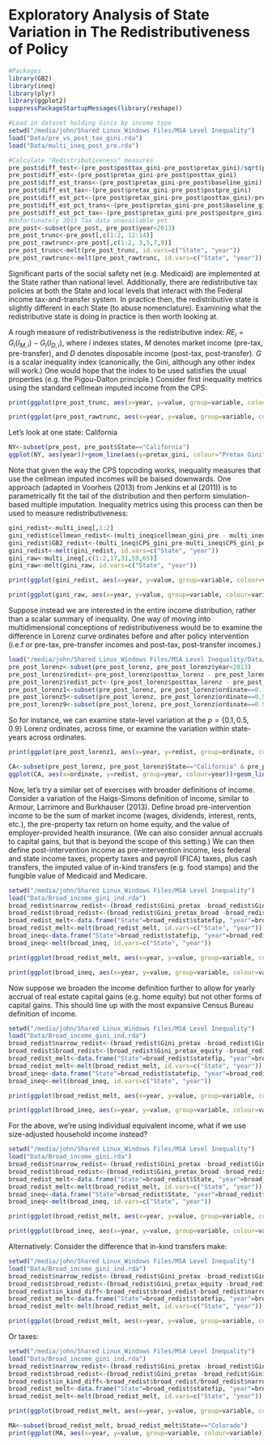 Exploratory Analysis of State Variation in The Redistributiveness of Policy
========================================================

```r
#Packages
library(GB2)
library(ineq)
library(plyr)
library(ggplot2)
suppressPackageStartupMessages(library(reshape))

#Load in dataset holding Ginis by income type
setwd("/media/john/Shared Linux_Windows Files/MSA Level Inequality")
load("Data/pre_vs_post_tax_gini.rda")
load("Data/multi_ineq_post_pre.rda")

#Calculate "Redistributiveness" measures
pre_post$diff_test<-(pre_post$posttax_gini-pre_post$pretax_gini)/sqrt(pre_post$baseline_gini_var+pre_post$pretax_gini_var)
pre_post$diff_est<-(pre_post$pretax_gini-pre_post$posttax_gini)
pre_post$diff_est_trans<-(pre_post$pretax_gini-pre_post$baseline_gini)
pre_post$diff_est_tax<-(pre_post$pretax_gini-pre_post$postpre_gini)
pre_post$diff_est_pct<-(pre_post$pretax_gini-pre_post$posttax_gini)/pre_post$pretax_gini
pre_post$diff_est_pct_trans<-(pre_post$pretax_gini-pre_post$baseline_gini)/pre_post$pretax_gini
pre_post$diff_est_pct_tax<-(pre_post$pretax_gini-pre_post$postpre_gini)/pre_post$pretax_gini
#Unfortunately 2013 Tax data unavailable yet
pre_post<-subset(pre_post, pre_post$year<2013)
pre_post_trunc<-pre_post[,c(1:2, 12:14)]
pre_post_rawtrunc<-pre_post[,c(1:2, 3,5,7,9)]
pre_post_trunc<-melt(pre_post_trunc, id.vars=c("State", "year"))
pre_post_rawtrunc<-melt(pre_post_rawtrunc, id.vars=c("State", "year"))
```
Significant parts of the social safety net (e.g. Medicaid) are implemented at the State rather than national level. Additionally, there are redistributive tax policies at both the State and local levels that interact with the Federal income tax-and-transfer system. In practice then, the redistributive state is slightly different in each State (to abuse nomenclature). Examining what the redistributive state is doing in practice is then worth looking at. 

A rough measure of redistributiveness is the redistributive index: $RE_i = G_i\left(I_{M, i}\right) - G_i\left(I_{D, i}\right)$, where $i$ indexes states, $M$ denotes market income (pre-tax, pre-transfer), and $D$ denotes disposable income (post-tax, post-transfer). $G$ is a scalar inequality index (canonically, the Gini, although any other index will work.) One would hope that the index to be used satisfies the usual properties (e.g. the Pigou-Dalton principle.) Consider first inequality metrics using the standard cellmean imputed income from the CPS:
```r
print(ggplot(pre_post_trunc, aes(x=year, y=value, group=variable, colour=variable)) + labs(title="Redistributiveness") + xlab(NULL) + ylab (NULL) + theme(axis.text.x=element_text(angle=60, size=12)) +theme_bw() +geom_line() + facet_wrap(~State,ncol=6))
```

```r
print(ggplot(pre_post_rawtrunc, aes(x=year, y=value, group=variable, colour=variable)) + labs(title="Gini 'Decompositions'") + xlab(NULL) + ylab (NULL) + theme(axis.text.x=element_text(angle=60, size=12)) +theme_bw() +geom_line() + facet_wrap(~State,ncol=6))
```

Let's look at one state: California
```r
NY<-subset(pre_post, pre_post$State=="California")
ggplot(NY, aes(year))+geom_line(aes(y=pretax_gini, colour="Pretax Gini")) + geom_line(aes(y=posttax_gini, colour="Posttax Gini"))
```

Note that given the way the CPS topcoding works, inequality measures that use the cellmean imputed incomes will be baised downwards. One approach (adapted in Voorheis (2013) from Jenkins et al (2011)) is to parametrically fit the tail of the distribution and then perform simulation-based multiple imputation. Inequality metrics using this process can then be used to measure redistributiveness:

```r
gini_redist<-multi_ineq[,1:2]
gini_redist$cellmean_redist<-(multi_ineq$cellmean_gini_pre - multi_ineq$cellmean_gini_post)/multi_ineq$cellmean_gini_pre
gini_redist$GB2_redist<-(multi_ineq$CPS_gini_pre-multi_ineq$CPS_gini_post)/multi_ineq$CPS_gini_pr
gini_redist<-melt(gini_redist, id.vars=c("State", "year"))
gini_raw<-multi_ineq[,c(1:2,17,31,59,65)]
gini_raw<-melt(gini_raw, id.vars=c("State", "year"))
```

```r
print(ggplot(gini_redist, aes(x=year, y=value, group=variable, colour=variable)) + labs(title="Redistributiveness") + xlab(NULL) + ylab (NULL) + theme(axis.text.x=element_text(angle=60, size=12)) +theme_bw() +geom_line() + facet_wrap(~State,ncol=6))
```

```r
print(ggplot(gini_raw, aes(x=year, y=value, group=variable, colour=variable)) + labs(title="Redistributiveness") + xlab(NULL) + ylab (NULL) + theme(axis.text.x=element_text(angle=60, size=12)) +theme_bw() +geom_line() + facet_wrap(~State,ncol=6))
```

Suppose instead we are interested in the entire income distribution, rather than a scalar summary of inequality. One way of moving into multidimensional conceptions of redistributiveness would be to examine the difference in Lorenz curve ordinates before and after policy intervention (i.e.f or pre-tax, pre-transfer incomes and post-tax, post-transfer incomes.)

```r
load("/media/john/Shared Linux_Windows Files/MSA Level Inequality/Data/pre_post_cellmean_lorenz.rda")
pre_post_lorenz<-subset(pre_post_lorenz, pre_post_lorenz$year<2013)
pre_post_lorenz$redist<-pre_post_lorenz$posttax_lorenz - pre_post_lorenz$pretax_lorenz
pre_post_lorenz$redist_pct<-(pre_post_lorenz$posttax_lorenz - pre_post_lorenz$pretax_lorenz)/(pre_post_lorenz$posttax_lorenz)
pre_post_lorenz1<-subset(pre_post_lorenz, pre_post_lorenz$ordinate==0.1 | pre_post_lorenz$ordinate==0.5 | pre_post_lorenz$ordinate==0.9)
pre_post_lorenz5<-subset(pre_post_lorenz, pre_post_lorenz$ordinate==0.5)
pre_post_lorenz9<-subset(pre_post_lorenz, pre_post_lorenz$ordinate==0.9)
```
So for instance, we can examine state-level variation at the $p=\left\lbrace 0.1, 0.5, 0.9\right\rbrace$ Lorenz ordinates, across time, or examine the variation within state-years across ordinates.

```r
print(ggplot(pre_post_lorenz1, aes(x=year, y=redist, group=ordinate, colour=ordinate)) + labs(title="Lorenz Redistribution") + xlab(NULL) + ylab (NULL) + theme(axis.text.x=element_text(angle=60, size=12)) +theme_bw() +geom_line() + facet_wrap(~State,ncol=6))
```

```r
CA<-subset(pre_post_lorenz, pre_post_lorenz$State=="California" & pre_post_lorenz$year>2005)
ggplot(CA, aes(x=ordinate, y=redist, group=year, colour=year))+geom_line()
```

Now, let's try a similar set of exercises with broader definitions of income. Consider a variation of the Haigs-Simons definition of income, similar to Armour, Larrimore and Burkhauser (2013). Define broad pre-intervention income to be the sum of market income (wages, dividends, interest, rents, etc.), the pre-property tax return on home equity, and the value of employer-provided health insurance. (We can also consider annual accruals to capital gains, but that is beyond the scope of this setting.) We can then define post-intervention income as pre-intervention income, less federal and state income taxes, property taxes and payroll (FICA) taxes, plus cash transfers, the imputed value of in-kind transfers (e.g. food stamps) and the fungible value of Medicaid and Medicare.

```r
setwd("/media/john/Shared Linux_Windows Files/MSA Level Inequality")
load("Data/Broad_income_gini_ind.rda")
broad_redist$narrow_redist<-(broad_redist$Gini_pretax -broad_redist$Gini_posttax)
broad_redist$broad_redist<-(broad_redist$Gini_pretax_broad -broad_redist$Gini_posttax_broad)
broad_redist_melt<-data.frame("State"=broad_redist$statefip, "year"=broad_redist$year, "broad_redist"=broad_redist$broad_redist, "narrow_redist"=broad_redist$narrow_redist)
broad_redist_melt<-melt(broad_redist_melt, id.vars=c("State", "year"))
broad_ineq<-data.frame("State"=broad_redist$statefip, "year"=broad_redist$year, "Gini_pretax"=broad_redist$Gini_pretax, "Gini_posttax"=broad_redist$Gini_posttax, "Gini_pretax_broad"=broad_redist$Gini_pretax_broad, "Gini_posttax_broad"=broad_redist$Gini_posttax_broad)
broad_ineq<-melt(broad_ineq, id.vars=c("State", "year"))
```

```r
print(ggplot(broad_redist_melt, aes(x=year, y=value, group=variable, colour=variable)) + labs(title="Broad Redistribution") + xlab(NULL) + ylab (NULL) + theme(axis.text.x=element_text(angle=60, size=12)) +theme_bw() +geom_line() + facet_wrap(~State,ncol=6))
```

```r
print(ggplot(broad_ineq, aes(x=year, y=value, group=variable, colour=variable)) + labs(title="Broad Redistribution") + xlab(NULL) + ylab (NULL) + theme(axis.text.x=element_text(angle=60, size=12)) +theme_bw() +geom_line() + facet_wrap(~State,ncol=6))
```

Now suppose we broaden the income definition further to allow for yearly accrual of real estate capital gains (e.g. home equity) but not other forms of capital gains. This should line up with the most expansive Census Bureau definition of income.

```r
setwd("/media/john/Shared Linux_Windows Files/MSA Level Inequality")
load("Data/Broad_income_gini_ind.rda")
broad_redist$narrow_redist<-(broad_redist$Gini_pretax -broad_redist$Gini_posttax)
broad_redist$broad_redist<-(broad_redist$Gini_pretax_equity -broad_redist$Gini_posttax_equity)
broad_redist_melt<-data.frame("State"=broad_redist$statefip, "year"=broad_redist$year, "broad_redist"=broad_redist$broad_redist, "narrow_redist"=broad_redist$narrow_redist)
broad_redist_melt<-melt(broad_redist_melt, id.vars=c("State", "year"))
broad_ineq<-data.frame("State"=broad_redist$statefip, "year"=broad_redist$year, "Gini_pretax"=broad_redist$Gini_pretax, "Gini_posttax"=broad_redist$Gini_posttax, "Gini_pretax_broad"=broad_redist$Gini_pretax_broad, "Gini_posttax_broad"=broad_redist$Gini_posttax_broad)
broad_ineq<-melt(broad_ineq, id.vars=c("State", "year"))
```
```r
print(ggplot(broad_redist_melt, aes(x=year, y=value, group=variable, colour=variable)) + labs(title="Broad Redistribution") + xlab(NULL) + ylab (NULL) + theme(axis.text.x=element_text(angle=60, size=12)) +theme_bw() +geom_line() + facet_wrap(~State,ncol=6))
```

```r
print(ggplot(broad_ineq, aes(x=year, y=value, group=variable, colour=variable)) + labs(title="Broad Redistribution") + xlab(NULL) + ylab (NULL) + theme(axis.text.x=element_text(angle=60, size=12)) +theme_bw() +geom_line() + facet_wrap(~State,ncol=6))
```

For the above, we're using individual equivalent income, what if we use size-adjusted household income instead?

```r
setwd("/media/john/Shared Linux_Windows Files/MSA Level Inequality")
load("Data/Broad_income_gini.rda")
broad_redist$narrow_redist<-(broad_redist$Gini_pretax -broad_redist$Gini_posttax)
broad_redist$broad_redist<-(broad_redist$Gini_pretax_broad -broad_redist$Gini_posttax_broad)
broad_redist_melt<-data.frame("State"=broad_redist$State, "year"=broad_redist$year, "broad_redist"=broad_redist$broad_redist, "narrow_redist"=broad_redist$narrow_redist)
broad_redist_melt<-melt(broad_redist_melt, id.vars=c("State", "year"))
broad_ineq<-data.frame("State"=broad_redist$State, "year"=broad_redist$year, "Gini_pretax"=broad_redist$Gini_pretax, "Gini_posttax"=broad_redist$Gini_posttax, "Gini_pretax_broad"=broad_redist$Gini_pretax_broad, "Gini_posttax_broad"=broad_redist$Gini_posttax_broad)
broad_ineq<-melt(broad_ineq, id.vars=c("State", "year"))
```


```r
print(ggplot(broad_redist_melt, aes(x=year, y=value, group=variable, colour=variable)) + labs(title="Broad Redistribution") + xlab(NULL) + ylab (NULL) + theme(axis.text.x=element_text(angle=60, size=12)) +theme_bw() +geom_line() + facet_wrap(~State,ncol=6))
```

```r
print(ggplot(broad_ineq, aes(x=year, y=value, group=variable, colour=variable)) + labs(title="Broad Redistribution") + xlab(NULL) + ylab (NULL) + theme(axis.text.x=element_text(angle=60, size=12)) +theme_bw() +geom_line() + facet_wrap(~State,ncol=6))
```

Alternatively: Consider the difference that in-kind transfers make:
```r
setwd("/media/john/Shared Linux_Windows Files/MSA Level Inequality")
load("Data/Broad_income_gini_ind.rda")
broad_redist$narrow_redist<-(broad_redist$Gini_pretax -broad_redist$Gini_posttax)
broad_redist$broad_redist<-(broad_redist$Gini_pretax_equity -broad_redist$Gini_posttax_equity)
broad_redist$in_kind_diff<-broad_redist$broad_redist-broad_redist$narrow_redist
broad_redist_melt<-data.frame("State"=broad_redist$statefip, "year"=broad_redist$year, "In_kind_diff"=broad_redist$in_kind_diff)
broad_redist_melt<-melt(broad_redist_melt, id.vars=c("State", "year"))
```
```r
print(ggplot(broad_redist_melt, aes(x=year, y=value, group=variable, colour=variable)) + labs(title="Broad Redistribution") + xlab(NULL) + ylab (NULL) + theme(axis.text.x=element_text(angle=60, size=12)) +theme_bw() +geom_line() + facet_wrap(~State,ncol=6)) 
```

Or taxes:
```r
setwd("/media/john/Shared Linux_Windows Files/MSA Level Inequality")
load("Data/Broad_income_gini_ind.rda")
broad_redist$narrow_redist<-(broad_redist$Gini_pretax -broad_redist$Gini_posttax)
broad_redist$broad_redist<-(broad_redist$Gini_pretax -broad_redist$Gini_postpre)
broad_redist$in_kind_diff<-broad_redist$broad_redist/broad_redist$narrow_redist
broad_redist_melt<-data.frame("State"=broad_redist$statefip, "year"=broad_redist$year, "Taxes_diff"=broad_redist$in_kind_diff)
broad_redist_melt<-melt(broad_redist_melt, id.vars=c("State", "year"))
```
```r
print(ggplot(broad_redist_melt, aes(x=year, y=value, group=variable, colour=variable)) + labs(title="Broad Redistribution") + xlab(NULL) + ylab (NULL) + theme(axis.text.x=element_text(angle=60, size=12)) +theme_bw() +geom_line() + facet_wrap(~State,ncol=6)) 
```

```r
MA<-subset(broad_redist_melt, broad_redist_melt$State=="Colorado")
print(ggplot(MA, aes(x=year, y=value, group=variable, colour=variable)) + labs(title="Broad Redistribution") +geom_line())
```